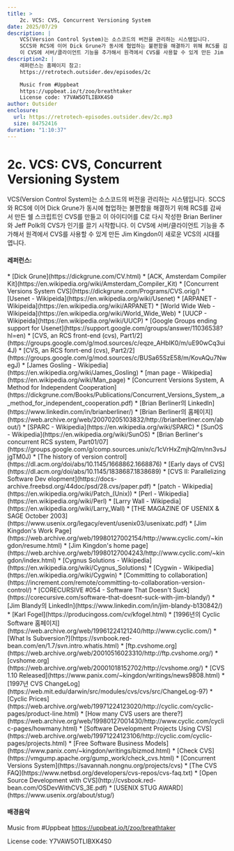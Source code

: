 ```yaml
---
title: >
    2c. VCS: CVS, Concurrent Versioning System
date: 2025/07/29
description: |
    VCS(Version Control System)는 소스코드의 버전을 관리하는 시스템입니다.
    SCCS와 RCS에 이어 Dick Grune가 동시에 협업하는 불편함을 해결하기 위해 RCS를 감싸서 만든 쉘 스크립트인 CVS를 만들고 이 아이디어를 C로 다시 작성한 Brian Berliner와 Jeff Polk의 CVS가 인기를 끌기 시작합니다.
    이 CVS에 서버/클라이언트 기능을 추가해서 원격에서 CVS를 사용할 수 있게 만든 Jim Kingdon이 새로운 VCS의 시대를 엽니다.
description2: |
    레퍼런스는 홈페이지 참고:
    https://retrotech.outsider.dev/episodes/2c

    Music from #Uppbeat
    https://uppbeat.io/t/zoo/breathtaker
    License code: Y7VAW5OTLIBXK4S0
author: Outsider
enclosure:
  url: https://retrotech-episodes.outsider.dev/2c.mp3
  size: 84752416
duration: "1:10:37"
---
```


# 2c. VCS: CVS, Concurrent Versioning System

VCS(Version Control System)는 소스코드의 버전을 관리하는 시스템입니다.
SCCS와 RCS에 이어 Dick Grune가 동시에 협업하는 불편함을 해결하기 위해
RCS를 감싸서 만든 쉘 스크립트인 CVS를 만들고
이 아이디어를 C로 다시 작성한 Brian Berliner와 Jeff Polk의 CVS가 인기를 끌기 시작합니다.
이 CVS에 서버/클라이언트 기능을 추가해서 원격에서 CVS를 사용할 수 있게 만든 Jim Kingdon이
새로운 VCS의 시대를 엽니다.


<Badges
/>

#### 레퍼런스:
<div className="refs">
    * [Dick Grune](https://dickgrune.com/CV.html)
    * [ACK, Amsterdam Compiler Kit](https://en.wikipedia.org/wiki/Amsterdam_Compiler_Kit)
    * [Concurrent Versions System CVS](https://dickgrune.com/Programs/CVS.orig/)
    * [Usenet - Wikipeida](https://en.wikipedia.org/wiki/Usenet)
    * [ARPANET - Wikipeida](https://en.wikipedia.org/wiki/ARPANET)
    * [World Wide Web - Wikipeida](https://en.wikipedia.org/wiki/World_Wide_Web)
    * [UUCP - Wikipeida](https://en.wikipedia.org/wiki/UUCP)
    * [Google Groups ending support for Usenet](https://support.google.com/groups/answer/11036538?hl=en)
    * [CVS, an RCS front-end (cvs), Part1/2](https://groups.google.com/g/mod.sources/c/eqze_AHbIK0/m/uE90wCq3ui4J)
    * [CVS, an RCS fonrt-end (cvs), Part2/2](https://groups.google.com/g/mod.sources/c/BUSa65SzE58/m/KovAQu7NwegJ)
    * [James Gosling - Wikipedia](https://en.wikipedia.org/wiki/James_Gosling)
    * [man page - Wikipedia](https://en.wikipedia.org/wiki/Man_page)
    * [Concurrent Versions System, A Method for Independent Cooperation](https://dickgrune.com/Books/Publications/Concurrent_Versions_System,_a_method_for_independent_cooperation.pdf)
    * [Brian Berliner의 LinkedIn](https://www.linkedin.com/in/brianberliner/)
    * [Brian Berliner의 홈페이지](https://web.archive.org/web/20070205103832/http://brianberliner.com/about/)
    * [SPARC - Wikipedia](https://en.wikipedia.org/wiki/SPARC)
    * [SunOS - Wikipedia](https://en.wikipedia.org/wiki/SunOS)
    * [Brian Berliner's concurrent RCS system, Part01/07](https://groups.google.com/g/comp.sources.unix/c/1cVrHxZmjhQ/m/nn3vsJjgTM0J)
    * [The history of version control](https://dl.acm.org/doi/abs/10.1145/1668862.1668876)
    * [Early days of CVS](https://dl.acm.org/doi/abs/10.1145/1838687.1838689)
    * [CVS II: Parallelizing Software Dev elopment](https://docs-archive.freebsd.org/44doc/psd/28.cvs/paper.pdf)
    * [patch - Wikipedia](https://en.wikipedia.org/wiki/Patch_(Unix))
    * [Perl - Wikipedia](https://en.wikipedia.org/wiki/Perl)
    * [Larry Wall - Wikipedia](https://en.wikipedia.org/wiki/Larry_Wall)
    * [THE MAGAZINE OF USENIX & SAGE October 2003](https://www.usenix.org/legacy/event/usenix03/usenixatc.pdf)
    * [Jim Kingdon's Work Page](https://web.archive.org/web/19980127002154/http://www.cyclic.com/~kingdon/resume.html)
    * [Jim Kingdon's home page](https://web.archive.org/web/19980127004243/http://www.cyclic.com/~kingdon/index.html)
    * [Cygnus Solutions - Wikipedia](https://en.wikipedia.org/wiki/Cygnus_Solutions)
    * [Cygwin - Wikipedia](https://en.wikipedia.org/wiki/Cygwin)
    * [Committing to collaboration](https://increment.com/remote/committing-to-collaboration-version-control/)
    * [CORECURSIVE #054 - Software That Doesn't Suck](https://corecursive.com/software-that-doesnt-suck-with-jim-blandy/)
    * [Jim Blandy의 LinkedIn](https://www.linkedin.com/in/jim-blandy-b130842/)
    * [Karl Fogel](https://producingoss.com/cv/kfogel.html)
    * [1996년의 Cyclic Software 홈페이지](https://web.archive.org/web/19961224121240/http://www.cyclic.com/)
    * [What Is Subversion?](https://svnbook.red-bean.com/en/1.7/svn.intro.whatis.html)
    * [ftp.cvshome.org](https://web.archive.org/web/20010516023310/http://ftp.cvshome.org/)
    * [cvshome.org](https://web.archive.org/web/20001018152702/http://cvshome.org/)
    * [CVS 1.10 Released](https://www.panix.com/~kingdon/writings/news9808.html)
    * [1997년 CVS ChangeLog](https://web.mit.edu/darwin/src/modules/cvs/cvs/src/ChangeLog-97)
    * [Cyclic Prices](https://web.archive.org/web/19971224123020/http://cyclic.com/cyclic-pages/product-line.html)
    * [How many CVS users are there?](https://web.archive.org/web/19980127001430/http://www.cyclic.com/cyclic-pages/howmany.html)
    * [Software Development Projects Using CVS](https://web.archive.org/web/19971224123106/http://cyclic.com/cyclic-pages/projects.html)
    * [Free Software Business Models](https://www.panix.com/~kingdon/writings/bizmod.html)
    * [Check CVS](https://vmgump.apache.org/gump_work/check_cvs.html)
    * [Concurrent Versions System](https://savannah.nongnu.org/projects/cvs)
    * [The CVS FAQ](https://www.netbsd.org/developers/cvs-repos/cvs-faq.txt)
    * [Open Source Development with CVS](http://cvsbook.red-bean.com/OSDevWithCVS_3E.pdf)
    * [USENIX STUG AWARD](https://www.usenix.org/about/stug/)
</div>

#### 배경음악
Music from #Uppbeat
https://uppbeat.io/t/zoo/breathtaker

License code: Y7VAW5OTLIBXK4S0
